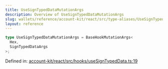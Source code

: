 ```yaml
---
title: UseSignTypedDataMutationArgs
description: Overview of UseSignTypedDataMutationArgs
slug: wallets/reference/account-kit/react/src/type-aliases/UseSignTypedDataMutationArgs
layout: reference
---
```


```ts
type UseSignTypedDataMutationArgs = BaseHookMutationArgs<
  Hex,
  SignTypedDataArgs
>;
```

Defined in: [account-kit/react/src/hooks/useSignTypedData.ts:19](https://github.com/alchemyplatform/aa-sdk/blob/da19afd63b0ba06a4de95b0d2d7871f64d546304/account-kit/react/src/hooks/useSignTypedData.ts#L19)
